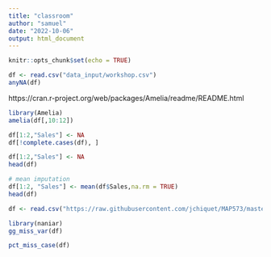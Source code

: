 ```yaml
---
title: "classroom"
author: "samuel"
date: "2022-10-06"
output: html_document
---
```


```r
knitr::opts_chunk$set(echo = TRUE)
```

```r
df <- read.csv("data_input/workshop.csv")
anyNA(df)
```

https://cran.r-project.org/web/packages/Amelia/readme/README.html
```r
library(Amelia)
amelia(df[,10:12])
```


```r
df[1:2,"Sales"] <- NA
df[!complete.cases(df), ]
```







```r
df[1:2,"Sales"] <- NA
head(df)
```
```r
# mean imputation
df[1:2, "Sales"] <- mean(df$Sales,na.rm = TRUE)
head(df)
```

```r
df <- read.csv("https://raw.githubusercontent.com/jchiquet/MAP573/master/data/ozoneNA.csv")
```


```r
library(naniar)
gg_miss_var(df)
```
```r
pct_miss_case(df)
```

